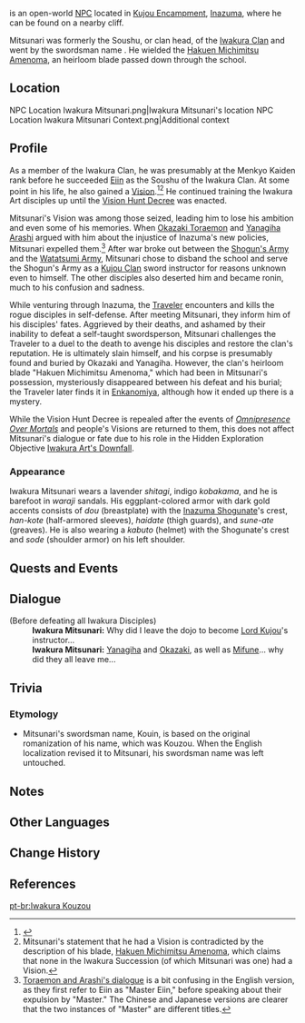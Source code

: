 {{Character Infobox
|type             = Open-World NPC
|deceased         = Killed by [[Traveler]] in ''[[Iwakura Art's Downfall]]''
|image            = NPC Iwakura Mitsunari.png
|realname         = Iwakura Mitsunari<br>Iwakura Kouin
|region           = Inazuma
|location         = Inazuma
|affiliation      = Tenryou Commission
|affiliation2     = Iwakura Clan
|title            = Yoriki
|title2           = Iwakura Art Soushu – Iwakura Kouin
|voiceEN          = 
|voiceCN          = 
|voiceJP          = 
}}
{{Lang|'''Iwakura Mitsunari'''|ja=岩蔵光造}}  is an open-world [[NPC]] located in [[Kujou Encampment]], [[Inazuma]], where he can be found on a nearby cliff.

Mitsunari was formerly the Soushu, or clan head, of the [[Iwakura Clan]] and went by the swordsman name {{Lang|'''Kouin'''|ja=光胤}}. He wielded the [[Hakuen Michimitsu Amenoma]], an heirloom blade passed down through the school.

==Location==
<gallery>
NPC Location Iwakura Mitsunari.png|Iwakura Mitsunari's location
NPC Location Iwakura Mitsunari Context.png|Additional context
</gallery>

==Profile==
As a member of the Iwakura Clan, he was presumably at the Menkyo Kaiden rank before he succeeded [[Eiin]] as the Soushu of the Iwakura Clan. At some point in his life, he also gained a [[Vision]].<ref>{{Ref/HEO|Iwakura Art's Downfall|quote='''Iwakura Mitsunari:''' Although I have forgotten the key to our secret blade technique and my Vision was surrendered to the Almighty Shogun...}}</ref><ref group="Note">Mitsunari's statement that he had a Vision is contradicted by the description of his blade, [[Hakuen Michimitsu Amenoma]], which claims that none in the Iwakura Succession (of which Mitsunari was one) had a Vision.</ref> He continued training the Iwakura Art disciples up until the [[Vision Hunt Decree]] was enacted.

Mitsunari's Vision was among those seized, leading him to lose his ambition and even some of his memories. When [[Okazaki Toraemon]] and [[Yanagiha Arashi]] argued with him about the injustice of Inazuma's new policies, Mitsunari expelled them.<ref group="Note">[[Okazaki Toraemon#Dialogue|Toraemon and Arashi's dialogue]] is a bit confusing in the English version, as they first refer to Eiin as "Master Eiin," before speaking about their expulsion by "Master." The Chinese and Japanese versions are clearer that the two instances of "Master" are different titles.</ref> After war broke out between the [[Shogun's Army]] and the [[Watatsumi Army]], Mitsunari chose to disband the school and serve the Shogun's Army as a [[Kujou Clan]] sword instructor for reasons unknown even to himself. The other disciples also deserted him and became ronin, much to his confusion and sadness.

While venturing through Inazuma, the [[Traveler]] encounters and kills the rogue disciples in self-defense. After meeting Mitsunari, they inform him of his disciples' fates. Aggrieved by their deaths, and ashamed by their inability to defeat a self-taught swordsperson, Mitsunari challenges the Traveler to a duel to the death to avenge his disciples and restore the clan's reputation. He is ultimately slain himself, and his corpse is presumably found and buried by Okazaki and Yanagiha. However, the clan's heirloom blade "Hakuen Michimitsu Amenoma," which had been in Mitsunari's possession, mysteriously disappeared between his defeat and his burial; the Traveler later finds it in [[Enkanomiya]], although how it ended up there is a mystery.

While the Vision Hunt Decree is repealed after the events of ''[[Omnipresence Over Mortals]]'' and people's Visions are returned to them, this does not affect Mitsunari's dialogue or fate due to his role in the Hidden Exploration Objective [[Iwakura Art's Downfall]].

===Appearance===
Iwakura Mitsunari wears a lavender ''shitagi'', indigo ''kobakama'', and he is barefoot in ''waraji'' sandals. His eggplant-colored armor with dark gold accents consists of ''dou'' (breastplate) with the [[Inazuma Shogunate]]'s crest, ''han-kote'' (half-armored sleeves), ''haidate'' (thigh guards), and ''sune-ate'' (greaves). He is also wearing a ''kabuto'' (helmet) with the Shogunate's crest and ''sode'' (shoulder armor) on his left shoulder. <!--Iwakura carries a ''katana'' at his hips on the left side with the blade facing down. (missing?)-->

==Quests and Events==
{{Quests and Events}}

==Dialogue==
{{Dialogue Start}}
;(Before defeating all Iwakura Disciples)
:'''Iwakura Mitsunari:''' Why did I leave the dojo to become [[Kujou Takayuki|Lord Kujou]]'s instructor...
:'''Iwakura Mitsunari:''' [[Yanagiha Arashi|Yanagiha]] and [[Okazaki Kunihiko|Okazaki]], as well as [[Mifune Satoshi|Mifune]]... why did they all leave me...
:{{Dialogue End}}

==Trivia==
===Etymology===
* Mitsunari's swordsman name, Kouin, is based on the original romanization of his name, which was Kouzou. When the English localization revised it to Mitsunari, his swordsman name was left untouched.

==Notes==
{{Reflist|note=1}}

==Other Languages==
{{Other Languages
|default_hidden = 1
|en      = Iwakura Mitsunari
|zhs     = 岩藏光造
|zhs_rm  = Yáncáng Guāngzào{{Assumed}}
|zht     = 岩藏光造
|zht_rm  = Yáncáng Guāngzào{{Assumed}}
|ja      = 岩蔵光造
|ja_rm   = Iwakura Kouzou
|ko      = 이와쿠라 코죠
|ko_rm   = Iwakura Kojo
|es      = Iwakura Kouzou
|fr      = Iwakura Kouzou
|ru      = Ивакура Кодзо
|th      = Iwakura Kouzou
|vi      = Iwakura Kouzou
|de      = Iwakura Kouzou
|id      = Iwakura Kouzou
|pt      = Iwakura Kouzou
|tr      = Iwakura Mitsunari
|it      = Iwakura Mitsunari
}}

==Change History==
{{Change History|2.0}}

==References==
{{Reflist}}

[[pt-br:Iwakura Kouzou]]